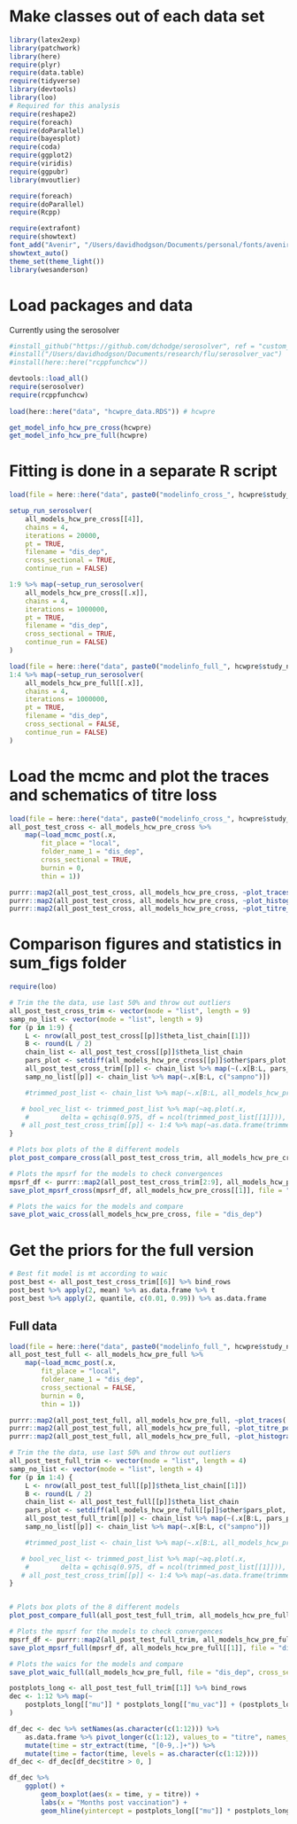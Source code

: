 
# Make classes out of each data set
```r

library(latex2exp)
library(patchwork)
library(here)
require(plyr)
require(data.table)
require(tidyverse)
library(devtools)
library(loo)
# Required for this analysis
require(reshape2)
require(foreach)
require(doParallel)
require(bayesplot)
require(coda)
require(ggplot2)
require(viridis)
require(ggpubr)
library(mvoutlier)

require(foreach)
require(doParallel)
require(Rcpp)

require(extrafont)
require(showtext)
font_add("Avenir", "/Users/davidhodgson/Documents/personal/fonts/avenir_ff/AvenirLTStd-Book.otf")  
showtext_auto()
theme_set(theme_light())
library(wesanderson)

```

# Load packages and data
Currently using the serosolver 
```r


#install_github("https://github.com/dchodge/serosolver", ref = "custom_ab")
#install("/Users/davidhodgson/Documents/research/flu/serosolver_vac")
#install(here::here("rcppfunchcw"))

devtools::load_all()
require(serosolver)
require(rcppfunchcw)
 
load(here::here("data", "hcwpre_data.RDS")) # hcwpre

get_model_info_hcw_pre_cross(hcwpre)
get_model_info_hcw_pre_full(hcwpre)


````

# Fitting is done in a separate R script
```r

load(file = here::here("data", paste0("modelinfo_cross_", hcwpre$study_name_short, ".RDS"))) #all_models_hcw_pre_cross

setup_run_serosolver(
    all_models_hcw_pre_cross[[4]],
    chains = 4,
    iterations = 20000,
    pt = TRUE,
    filename = "dis_dep",
    cross_sectional = TRUE,
    continue_run = FALSE)

1:9 %>% map(~setup_run_serosolver(
    all_models_hcw_pre_cross[[.x]],
    chains = 4,
    iterations = 1000000,
    pt = TRUE,
    filename = "dis_dep",
    cross_sectional = TRUE,
    continue_run = FALSE)
)

```


```r

load(file = here::here("data", paste0("modelinfo_full_", hcwpre$study_name_short, ".RDS"))) #all_models_hcw_pre_full
1:4 %>% map(~setup_run_serosolver(
    all_models_hcw_pre_full[[.x]],
    chains = 4,
    iterations = 1000000,
    pt = TRUE,
    filename = "dis_dep",
    cross_sectional = FALSE,
    continue_run = FALSE)
)

```

# Load the mcmc and plot the traces and schematics of titre loss
```r

load(file = here::here("data", paste0("modelinfo_cross_", hcwpre$study_name_short, ".RDS"))) #all_models_hcw_pre_cross
all_post_test_cross <- all_models_hcw_pre_cross %>%
    map(~load_mcmc_post(.x,
        fit_place = "local",
        folder_name_1 = "dis_dep",
        cross_sectional = TRUE,
        burnin = 0,
        thin = 1))

purrr::map2(all_post_test_cross, all_models_hcw_pre_cross, ~plot_traces(.x, .y, file = "dis_dep/cross_sec"))
purrr::map2(all_post_test_cross, all_models_hcw_pre_cross, ~plot_histogram(.x, .y, file = "dis_dep/cross_sec"))
purrr::map2(all_post_test_cross, all_models_hcw_pre_cross, ~plot_titre_post(.x, .y, file = "dis_dep/cross_sec"))

```


# Comparison figures and statistics in sum_figs folder

```r
require(loo)

# Trim the the data, use last 50% and throw out outliers 
all_post_test_cross_trim <- vector(mode = "list", length = 9)
samp_no_list <- vector(mode = "list", length = 9)
for (p in 1:9) { 
    L <- nrow(all_post_test_cross[[p]]$theta_list_chain[[1]])
    B <- round(L / 2)
    chain_list <- all_post_test_cross[[p]]$theta_list_chain
    pars_plot <- setdiff(all_models_hcw_pre_cross[[p]]$other$pars_plot, "tau_vac" )
    all_post_test_cross_trim[[p]] <- chain_list %>% map(~(.x[B:L, pars_plot] %>% as.data.frame))
    samp_no_list[[p]] <- chain_list %>% map(~.x[B:L, c("sampno")])

    #trimmed_post_list <- chain_list %>% map(~.x[B:L, all_models_hcw_pre_cross[[p]]$other$pars_plot])

   # bool_vec_list <- trimmed_post_list %>% map(~aq.plot(.x,
    #        delta = qchisq(0.975, df = ncol(trimmed_post_list[[1]])), quan = 1, alpha = 0.01)[[1]])
   # all_post_test_cross_trim[[p]] <- 1:4 %>% map(~as.data.frame(trimmed_post_list[[.x]][!bool_vec_list[[.x]], ]))
}

# Plots box plots of the 8 different models
plot_post_compare_cross(all_post_test_cross_trim, all_models_hcw_pre_cross, file = "dis_dep/cross_sec")

# Plots the mpsrf for the models to check convergences
mpsrf_df <- purrr::map2(all_post_test_cross_trim[2:9], all_models_hcw_pre_cross[2:9], ~calc_mpsrf(.x, .y)) %>% bind_rows
save_plot_mpsrf_cross(mpsrf_df, all_models_hcw_pre_cross[[1]], file = "dis_dep/cross_sec")

# Plots the waics for the models and compare
save_plot_waic_cross(all_models_hcw_pre_cross, file = "dis_dep")

```

# Get the priors for the full version

```r

# Best fit model is mt according to waic
post_best <- all_post_test_cross_trim[[6]] %>% bind_rows
post_best %>% apply(2, mean) %>% as.data.frame %>% t
post_best %>% apply(2, quantile, c(0.01, 0.99)) %>% as.data.frame

```



## Full data 

```r

load(file = here::here("data", paste0("modelinfo_full_", hcwpre$study_name_short, ".RDS"))) #all_models_hcw_pre_full
all_post_test_full <- all_models_hcw_pre_full %>%
    map(~load_mcmc_post(.x,
        fit_place = "local",
        folder_name_1 = "dis_dep",
        cross_sectional = FALSE,
        burnin = 0,
        thin = 1))

purrr::map2(all_post_test_full, all_models_hcw_pre_full, ~plot_traces(.x, .y, file = "dis_dep/full"))
purrr::map2(all_post_test_full, all_models_hcw_pre_full, ~plot_titre_post(.x, .y, file = "dis_dep/full"))
purrr::map2(all_post_test_full, all_models_hcw_pre_full, ~plot_histogram(.x, .y, file = "dis_dep/full"))

```


```r

# Trim the the data, use last 50% and throw out outliers 
all_post_test_full_trim <- vector(mode = "list", length = 4)
samp_no_list <- vector(mode = "list", length = 4)
for (p in 1:4) { 
    L <- nrow(all_post_test_full[[p]]$theta_list_chain[[1]])
    B <- round(L / 2)
    chain_list <- all_post_test_full[[p]]$theta_list_chain
    pars_plot <- setdiff(all_models_hcw_pre_full[[p]]$other$pars_plot, "tau_vac" )
    all_post_test_full_trim[[p]] <- chain_list %>% map(~(.x[B:L, pars_plot] %>% as.data.frame))
    samp_no_list[[p]] <- chain_list %>% map(~.x[B:L, c("sampno")])

    #trimmed_post_list <- chain_list %>% map(~.x[B:L, all_models_hcw_pre_cross[[p]]$other$pars_plot])

   # bool_vec_list <- trimmed_post_list %>% map(~aq.plot(.x,
    #        delta = qchisq(0.975, df = ncol(trimmed_post_list[[1]])), quan = 1, alpha = 0.01)[[1]])
   # all_post_test_cross_trim[[p]] <- 1:4 %>% map(~as.data.frame(trimmed_post_list[[.x]][!bool_vec_list[[.x]], ]))
}


# Plots box plots of the 8 different models
plot_post_compare_full(all_post_test_full_trim, all_models_hcw_pre_full, file = "dis_dep/full")

# Plots the mpsrf for the models to check convergences
mpsrf_df <- purrr::map2(all_post_test_full_trim, all_models_hcw_pre_full, ~calc_mpsrf(.x, .y)) %>% bind_rows
save_plot_mpsrf_full(mpsrf_df, all_models_hcw_pre_full[[1]], file = "dis_dep/full")

# Plots the waics for the models and compare
save_plot_waic_full(all_models_hcw_pre_full, file = "dis_dep", cross_sec = FALSE)

```



```r

postplots_long <- all_post_test_full_trim[[1]] %>% bind_rows
dec <- 1:12 %>% map(~
    postplots_long[["mu"]] * postplots_long[["mu_vac"]] + (postplots_long[["mu_short_vac"]] * (1.0 - ((1 / 12 + postplots_long[["wane_vac"]]) * .x )))
) 

df_dec <- dec %>% setNames(as.character(c(1:12))) %>%
    as.data.frame %>% pivot_longer(c(1:12), values_to = "titre", names_to = "time") %>%
    mutate(time = str_extract(time, "[0-9,.]+")) %>%
    mutate(time = factor(time, levels = as.character(c(1:12))))
df_dec <- df_dec[df_dec$titre > 0, ]

df_dec %>% 
    ggplot() + 
        geom_boxplot(aes(x = time, y = titre)) +
        labs(x = "Months post vaccination") +
        geom_hline(yintercept = postplots_long[["mu"]] * postplots_long[["mu_vac"]]  %>% mean)

```
